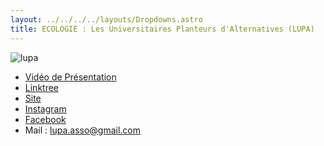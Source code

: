 ```yaml
---
layout: ../../../../layouts/Dropdowns.astro
title: ECOLOGIE : Les Universitaires Planteurs d'Alternatives (LUPA)
---
```

![lupa](/assets/assos/lupa.png)  
- [Vidéo de Présentation](https://www.youtube.com/watch?v=oRlI32OSagE)  
- [Linktree](https://linktr.ee/LUPA.association)  
- [Site](https://assolupa.wordpress.com/)  
- [Instagram](https://www.instagram.com/lupa.association/)  
- [Facebook](https://www.facebook.com/lupa.association)  
- Mail : lupa.asso@gmail.com